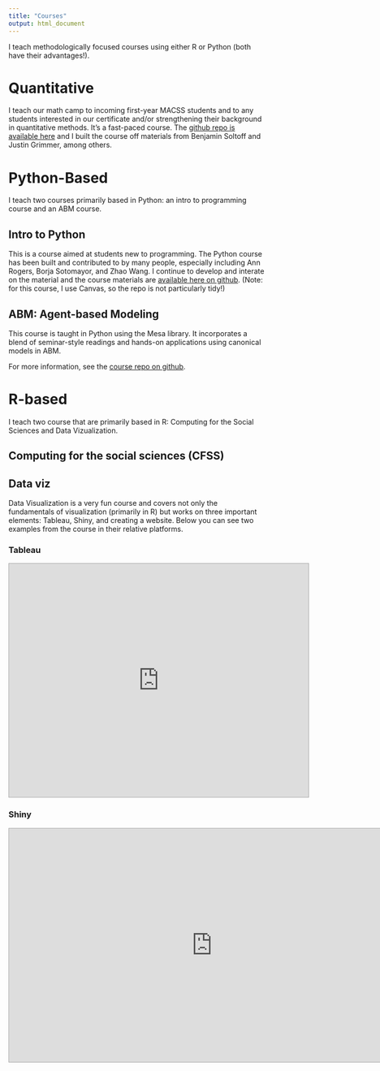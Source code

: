 ```yaml
---
title: "Courses"
output: html_document
---
```


I teach methodologically focused courses using either R or Python (both have their advantages!).

# Quantitative

I teach our math camp to incoming first-year MACSS students and to any students interested in our certificate and/or strengthening their background in quantitative methods. It's a fast-paced course. The [github repo is available here](https://github.com/jmclip/MACSS_math_camp) and I built the course off materials from Benjamin Soltoff and Justin Grimmer, among others.

# Python-Based
I teach two courses primarily based in Python: an intro to programming course and an ABM course. 

## Intro to Python 
This is a course aimed at students new to programming. The Python course has been built and contributed to by many people, especially including Ann Rogers, Borja Sotomayor, and Zhao Wang. I continue to develop and interate on the material and the course materials are [available here on github](https://github.com/jmclip/macs30111). (Note: for this course, I use Canvas, so the repo is not particularly tidy!)

## ABM: Agent-based Modeling
This course is taught in Python using the Mesa library. It incorporates a blend of seminar-style readings and hands-on applications using canonical models in ABM. 

For more information, see the [course repo on github](https://github.com/jmclip/MACSS-40550-ABM). 

# R-based
I teach two course that are primarily based in R: Computing for the Social Sciences and Data Vizualization. 
 
## Computing for the social sciences (CFSS) 

## Data viz
Data Visualization is a very fun course and covers not only the fundamentals of visualization (primarily in R) but works on three important elements: Tableau, Shiny, and creating a website. Below you can see two examples from the course in their relative platforms. 

### Tableau


<iframe src="https://public.tableau.com/views/macs40700/BabyNamesDashboard?:language=en-US&:sid=&:redirect=auth&:display_count=n&:origin=viz_share_link" style="border: 1px solid #AAA; width: 590px; height: 460px"></iframe>

### Shiny

<iframe src="https://jclip.shinyapps.io/baby-names/" style="border: 1px solid #AAA; width: 800px; height: 460px"></iframe>
